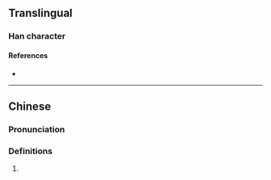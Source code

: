 {{character info}}
==Translingual==

===Han character===
{{Han char|rn=85|rad=水|as=13|sn=16|four=32194|canj=ETCD|ids=⿰氵業}}

====References====
* {{Han ref|kx=0653.270|dkj=18411|dj=1063.200|hdz=31755.050|uh=6FB2|ud=28594|bh=EA45|bd=59973}}

----

==Chinese==
{{zh-forms}}

===Pronunciation===
{{zh-pron
|m=yè
|c=jip6
|mc=y
|oc=y
|ma=
|cat=
}}

===Definitions===
{{zh-hanzi}}

# {{rfdef|zh}}